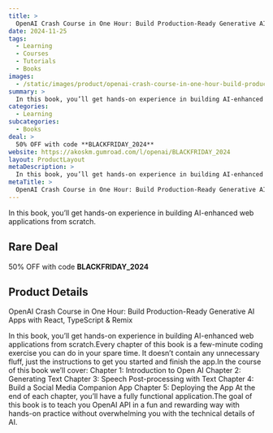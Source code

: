 ```yaml
---
title: >
  OpenAI Crash Course in One Hour: Build Production-Ready Generative AI Apps with React, TypeScript & Remix
date: 2024-11-25
tags:
  - Learning
  - Courses
  - Tutorials
  - Books
images:
  - /static/images/product/openai-crash-course-in-one-hour-build-production-ready-generative-ai-apps-with-react-typescript-remix/og-image.png
summary: >
  In this book, you’ll get hands-on experience in building AI-enhanced web applications from scratch.
categories:
  - Learning
subcategories:
  - Books
deal: >
  50% OFF with code **BLACKFRIDAY_2024**
website: https://akoskm.gumroad.com/l/openai/BLACKFRIDAY_2024
layout: ProductLayout
metaDescription: >
  In this book, you’ll get hands-on experience in building AI-enhanced web applications from scratch.Every chapter of this book is a few-minute coding exercise you can do in your spare time. It doesn’t contain any unnecessary fluff, just the instructions to get you started and finish the app.In the course of this book we’ll cover: Chapter 1: Introduction to Open AI Chapter 2: Generating Text Chapter 3: Speech Post-processing with Text Chapter 4: Build a Social Media Companion App Chapter 5: Deploying the App At the end of each chapter, you’ll have a fully functional application.The goal of this book is to teach you OpenAI API in a fun and rewarding way with hands-on practice without overwhelming you with the technical details of AI.
metaTitle: >
  OpenAI Crash Course in One Hour: Build Production-Ready Generative AI Apps with React, TypeScript & Remix
---
```

In this book, you’ll get hands-on experience in building AI-enhanced web applications from scratch.

## Rare Deal

50% OFF with code **BLACKFRIDAY_2024**

## Product Details

OpenAI Crash Course in One Hour: Build Production-Ready Generative AI Apps with React, TypeScript & Remix

In this book, you’ll get hands-on experience in building AI-enhanced web applications from scratch.Every chapter of this book is a few-minute coding exercise you can do in your spare time. It doesn’t contain any unnecessary fluff, just the instructions to get you started and finish the app.In the course of this book we’ll cover: Chapter 1: Introduction to Open AI Chapter 2: Generating Text Chapter 3: Speech Post-processing with Text Chapter 4: Build a Social Media Companion App Chapter 5: Deploying the App At the end of each chapter, you’ll have a fully functional application.The goal of this book is to teach you OpenAI API in a fun and rewarding way with hands-on practice without overwhelming you with the technical details of AI.
